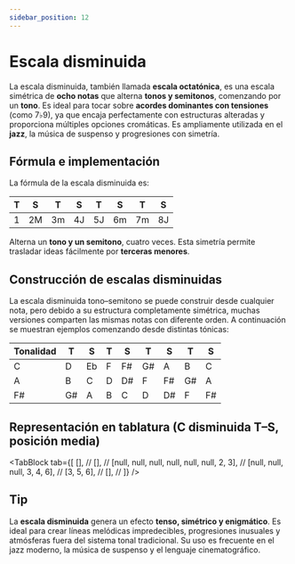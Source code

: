 ```yaml
---
sidebar_position: 12
---
```


# Escala disminuida

La escala disminuida, también llamada **escala octatónica**, es una escala simétrica de **ocho notas** que alterna **tonos y semitonos**, comenzando por un **tono**. Es ideal para tocar sobre **acordes dominantes con tensiones** (como 7♭9), ya que encaja perfectamente con estructuras alteradas y proporciona múltiples opciones cromáticas. Es ampliamente utilizada en el **jazz**, la música de suspenso y progresiones con simetría.

## Fórmula e implementación

La fórmula de la escala disminuida es:

| T   | S   | T   | S   | T   | S   | T   | S   |
| --- | --- | --- | --- | --- | --- | --- | --- |
| 1   | 2M  | 3m  | 4J  | 5J  | 6m  | 7m  | 8J  |

Alterna un **tono y un semitono**, cuatro veces. Esta simetría permite trasladar ideas fácilmente por **terceras menores**.

## Construcción de escalas disminuidas

La escala disminuida tono–semitono se puede construir desde cualquier nota, pero debido a su estructura completamente simétrica, muchas versiones comparten las mismas notas con diferente orden. A continuación se muestran ejemplos comenzando desde distintas tónicas:

| Tonalidad | T   | S   | T   | S   | T   | S   | T   | S   |
| --------- | --- | --- | --- | --- | --- | --- | --- | --- |
| C         | D   | Eb  | F   | F#  | G#  | A   | B   | C   |
| A         | B   | C   | D   | D#  | F   | F#  | G#  | A   |
| F#        | G#  | A   | B   | C   | D   | D#  | F   | F#  |

## Representación en tablatura (C disminuida T–S, posición media)

<TabBlock
  tab={[
    [], //
    [], //
    [null, null, null, null, null, null, 2, 3], //
    [null, null, null, 3, 4, 6], //
    [3, 5, 6], //
    [], //
  ]}
/>

## Tip

La **escala disminuida** genera un efecto **tenso, simétrico y enigmático**. Es ideal para crear líneas melódicas impredecibles, progresiones inusuales y atmósferas fuera del sistema tonal tradicional. Su uso es frecuente en el jazz moderno, la música de suspenso y el lenguaje cinematográfico.

<DonateButton />
<Comments />
